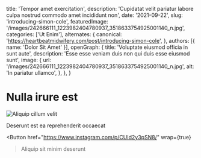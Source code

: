   title: 'Tempor amet exercitation',
  description: 'Cupidatat velit pariatur labore culpa nostrud commodo amet incididunt non',
  date: '2021-09-22',
  slug: 'introducing-simon-cole',
  featuredImage: '/images/242666111_1223982404780937_3518633754925001140_n.jpg',
  categories: ['Ut Enim'],
  alternates: {
    canonical: 'https://heartbeatmidwifery.com/post/introducing-simon-cole',
  },
  authors: [{ name: 'Dolor Sit Amet' }],
  openGraph: {
    title: 'Voluptate eiusmod officia in sunt aute',
    description: 'Esse esse veniam duis non qui duis esse eiusmod sunt',
    image: {
      url: '/images/242666111_1223982404780937_3518633754925001140_n.jpg',
      alt: 'In pariatur ullamco',
    },
  },
}


# Nulla irure est

<Image
  src="/images/242666111_1223982404780937_3518633754925001140_n.jpg"
  size="large"
  wrap={true}
  alt="Aliquip cillum velit"
/>

Deserunt est ea reprehenderit occaecat

<Button
  href="https://www.instagram.com/p/CUId2y3pSN8/"
  wrap={true}
>Aliquip sit minim deserunt</Button>
